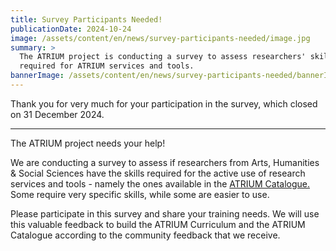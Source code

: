 ```yaml
---
title: Survey Participants Needed!
publicationDate: 2024-10-24
image: /assets/content/en/news/survey-participants-needed/image.jpg
summary: >
  The ATRIUM project is conducting a survey to assess researchers' skills
  required for ATRIUM services and tools.
bannerImage: /assets/content/en/news/survey-participants-needed/bannerImage.jpg
---
```

Thank you for very much for your participation in the survey, which closed on 31 December 2024.

---

The ATRIUM project needs your help!

We are conducting a survey to assess if researchers from Arts, Humanities & Social Sciences have the skills required for the active use of research services and tools - namely the ones available in the [ATRIUM Catalogue.](https://atrium-research.eu/services/) Some require very specific skills, while some are easier to use.

Please participate in this survey and share your training needs. We will use this valuable feedback to build the ATRIUM Curriculum and the ATRIUM Catalogue according to the community feedback that we receive.

<Figure src="/assets/content/en/news/survey-participants-needed/survey-participants-wanted-.jpg" alignment="stretch">

</Figure>
